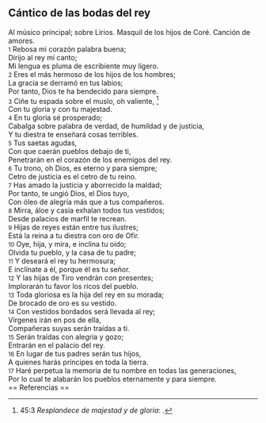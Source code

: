 == Cántico de las bodas del rey ==

Al músico principal; sobre Lirios. Masquil de los hijos de Coré. Canción de amores.<br>
{{anchor|1}} <small>1</small> Rebosa mi corazón palabra buena;<br>
Dirijo al rey mi canto;<br>
Mi lengua es pluma de escribiente muy ligero.<br>
{{anchor|2}} <small>2</small> Eres el más hermoso de los hijos de los hombres;<br>
La gracia se derramó en tus labios;<br>
Por tanto, Dios te ha bendecido para siempre.<br>
{{anchor|3}} <small>3</small> Ciñe tu espada sobre el muslo, oh valiente, <ref>45:3 ''Resplandece de majestad y de gloria'': {{lib|LU|2|1|2}}.</ref><br>
Con tu gloria y con tu majestad.<br>
{{anchor|4}} <small>4</small> En tu gloria sé prosperado;<br>
Cabalga sobre palabra de verdad, de humildad y de justicia,<br>
Y tu diestra te enseñará cosas terribles.<br>
{{anchor|5}} <small>5</small> Tus saetas agudas,<br>
Con que caerán pueblos debajo de ti,<br>
Penetrarán en el corazón de los enemigos del rey.<br>
{{anchor|6}} <small>6</small> Tu trono, oh Dios, es eterno y para siempre;<br>
Cetro de justicia es el cetro de tu reino.<br>
{{anchor|7}} <small>7</small> Has amado la justicia y aborrecido la maldad;<br>
Por tanto, te ungió Dios, el Dios tuyo,<br>
Con óleo de alegría más que a tus compañeros.<br>
{{anchor|8}} <small>8</small> Mirra, áloe y casia exhalan todos tus vestidos;<br>
Desde palacios de marfil te recrean.<br>
{{anchor|9}} <small>9</small> Hijas de reyes están entre tus ilustres;<br>
Está la reina a tu diestra con oro de Ofir.<br>
{{anchor|10}} <small>10</small> Oye, hija, y mira, e inclina tu oído;<br>
Olvida tu pueblo, y la casa de tu padre;<br>
{{anchor|11}} <small>11</small> Y deseará el rey tu hermosura;<br>
E inclínate a él, porque él es tu señor.<br>
{{anchor|12}} <small>12</small> Y las hijas de Tiro vendrán con presentes;<br>
Implorarán tu favor los ricos del pueblo.<br>
{{anchor|13}} <small>13</small> Toda gloriosa es la hija del rey en su morada;<br>
De brocado de oro es su vestido.<br>
{{anchor|14}} <small>14</small> Con vestidos bordados será llevada al rey;<br>
Vírgenes irán en pos de ella,<br>
Compañeras suyas serán traídas a ti.<br>
{{anchor|15}} <small>15</small> Serán traídas con alegría y gozo;<br>
Entrarán en el palacio del rey.<br>
{{anchor|16}} <small>16</small> En lugar de tus padres serán tus hijos,<br>
A quienes harás príncipes en toda la tierra.<br>
{{anchor|17}} <small>17</small> Haré perpetua la memoria de tu nombre en todas las generaciones,<br>
Por lo cual te alabarán los pueblos eternamente y para siempre.<br>
== Referencias ==

<references />
